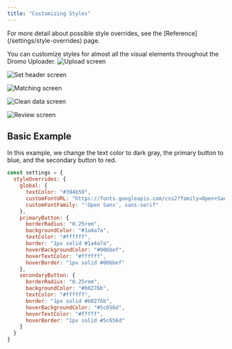 ```yaml
---
title: "Customizing Styles"
---
```


<Info>
  For more detail about possible style overrides, see the [Reference](/settings/style-overrides) page.
</Info>

You can customize styles for almost all the visual elements throughout the Dromo Uploader. ![Upload screen](/images/guides/style_overrides_upload.png)

![Set header screen](/images/guides/style_overrides_header.png)

![Matching screen](/images/guides/style_overrides_matching.png)

![Clean data screen](/images/guides/style_overrides_cleandata.png)

![Review screen](/images/guides/style_overrides_review.png)

## Basic Example[​](#basic-example "Direct link to Basic Example")

In this example, we change the text color to dark gray, the primary button to blue, and the secondary button to red.

```js
const settings = {
  styleOverrides: {
    global: {
      textColor: "#394b59",
      customFontURL: "https://fonts.googleapis.com/css2?family=Open+Sans&display=swap",
      customFontFamily: "'Open Sans', sans-serif"
    },
    primaryButton: {
      borderRadius: "0.25rem",
      backgroundColor: "#1a4a7a",
      textColor: "#ffffff",
      border: "1px solid #1a4a7a",
      hoverBackgroundColor: "#006bef",
      hoverTextColor: "#ffffff",
      hoverBorder: "1px solid #006bef"
    },
    secondaryButton: {
      borderRadius: "0.25rem",
      backgroundColor: "#b0276b",
      textColor: "#ffffff",
      border: "1px solid #b0276b",
      hoverBackgroundColor: "#5c656d",
      hoverTextColor: "#fffff",
      hoverBorder: "1px solid #5c656d"
    }
  }
}
```
